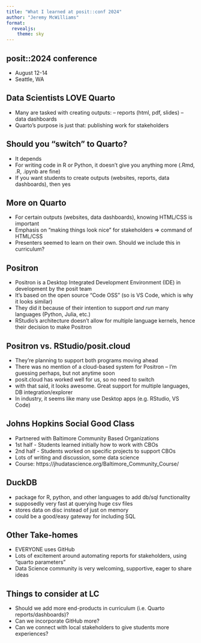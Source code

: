 ```yaml
---
title: "What I learned at posit::conf 2024"
author: "Jeremy McWilliams"
format: 
  revealjs:
    theme: sky
---
```


## posit::2024 conference

- August 12-14
- Seattle, WA

## Data Scientists LOVE Quarto

::: {.incremental}
- Many are tasked with creating outputs:
-- reports (html, pdf, slides)
-- data dashboards
- Quarto's purpose is just that: publishing work for stakeholders
:::

## Should you "switch" to Quarto?
::: {.incremental}
- It depends
- For writing code in R or Python, it doesn't give you anything more (.Rmd, .R, .ipynb are fine)
- If you want students to create outputs (websites, reports, data dashboards), then yes
:::

## More on Quarto
::: {.incremental}
- For certain outputs (websites, data dashboards), knowing HTML/CSS is important
- Emphasis on "making things look nice" for stakeholders => command of HTML/CSS
- Presenters seemed to learn on their own. Should we include this in curriculum?
:::


## Positron
- Positron is a Desktop Integrated Development Environment (IDE) in development by the posit team
- It's based on the open source "Code OSS" (so is VS Code, which is why it looks similar)
- They did it because of their intention to support *and run* many languages (Python, Julia, etc.)
- RStudio's architecture doesn't allow for multiple language kernels, hence their decision to make Positron

## Positron vs. RStudio/posit.cloud
- They're planning to support both programs moving ahead
- There was no mention of a cloud-based system for Positron -- I'm guessing perhaps, but not anytime soon
- posit.cloud has worked well for us, so no need to switch
- with that said, it looks awesome. Great support for multiple languages, DB integration/explorer
- In industry, it seems like many use Desktop apps (e.g. RStudio, VS Code)


## Johns Hopkins Social Good Class
- Partnered with Baltimore Community Based Organizations
- 1st half - Students learned initially how to work with CBOs
- 2nd half - Students worked on specific projects to support CBOs
- Lots of writing and discussion, some data science
- Course: https://jhudatascience.org/Baltimore_Community_Course/

## DuckDB
- package for R, python, and other languages to add db/sql functionality
- supposedly very fast at querying huge csv files
- stores data on disc instead of just on memory
- could be a good/easy gateway for including SQL


## Other Take-homes
- EVERYONE uses GitHub
- Lots of excitement around automating reports for stakeholders, using "quarto parameters"
- Data Science community is very welcoming, supportive, eager to share ideas



## Things to consider at LC
- Should we add more end-products in curriculum (i.e. Quarto reports/dashboards)?
- Can we incorporate GitHub more?
- Can we connect with local stakeholders to give students more experiences?


